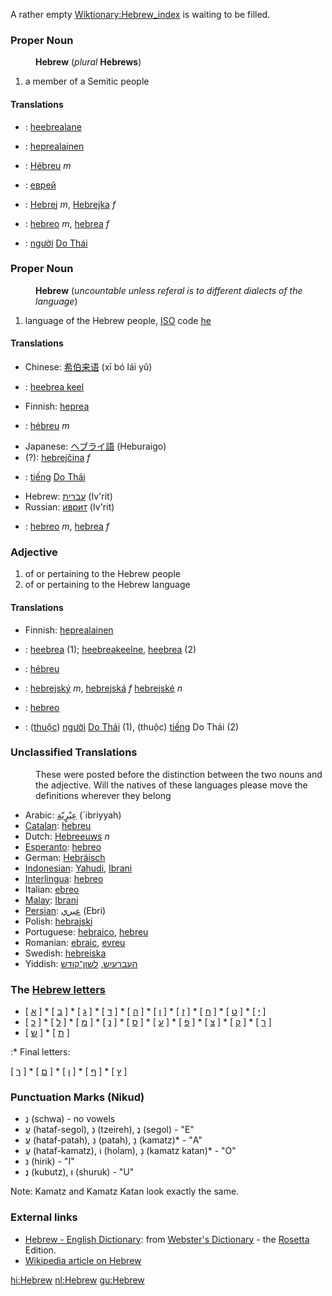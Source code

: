 A rather empty [[Wiktionary:Hebrew_index]] is waiting to be filled.

===Proper Noun===

:'''Hebrew''' (''plural'' '''Hebrews''')
# a member of a Semitic people

====Translations====
*{{et}}: [[heebrealane]]
*{{fi}}: [[heprealainen]]
*{{fr}}: [[Hébreu]] ''m''
*{{ru}}: [[еврей]] 
*{{sk}}: [[Hebrej]] ''m'', [[Hebrejka]] ''f''
*{{es}}: [[hebreo]] ''m'', [[hebrea]] ''f''
*{{vi}}: [[người]] [[Do Thái]]

===Proper Noun===

:'''Hebrew''' (''uncountable unless referal is to different dialects of the language'')
# language of the Hebrew people, [[ISO]] code [[he]]

====Translations====

*Chinese: [[希伯来语]] (xī bó lái yǔ)
*{{et}}: [[heebrea keel]]
*Finnish: [[heprea]]
*{{fr}}: [[hébreu]] ''m''
*Japanese: [[ヘブライ語]] (Heburaigo)
*(?): [[hebrejčina]] ''f''
*{{vi}}: [[tiếng]] [[Do Thái]]
*Hebrew: [[עברית]] (Iv'rit)
*Russian: [[иврит]] (Iv'rit)
*{{es}}: [[hebreo]] ''m'', [[hebrea]] ''f''
===Adjective===

# of or pertaining to the Hebrew people
# of or pertaining to the Hebrew language

====Translations====

*Finnish: [[heprealainen]]
*{{et}}: [[heebrea]] (1); [[heebreakeelne]], [[heebrea]] (2)
*{{fr}}: [[hébreu]]
*{{sk}}: [[hebrejský]] ''m'', [[hebrejská]] ''f'' [[hebrejské]] ''n''
*{{es}}: [[hebreo]]
*{{vi}}: ([[thuộc]]) [[người]] [[Do Thái]] (1), (thuộc) [[tiếng]] Do Thái (2)

===Unclassified Translations===

:These were posted before the distinction between the two nouns and the adjective. Will the natives of these languages please move the definitions wherever they belong
*Arabic: [[عِبْرٍيّة]] (`ibriyyah)
*[[Catalan]]: [[hebreu]]
*Dutch: [[Hebreeuws]] ''n''
*[[Esperanto]]: [[hebreo]]
*German: [[Hebräisch]]
*[[Indonesian]]: [[Yahudi]], [[Ibrani]]
*[[Interlingua]]: [[hebreo]]
*Italian: [[ebreo]]
*[[Malay]]: [[Ibrani]]
*[[Persian]]: [[عبري]] (Ebri)
*Polish: [[hebrajski]]
*Portuguese: [[hebraico]], [[hebreu]]
*Romanian: [[ebraic]], [[evreu]]
*Swedish: [[hebreiska]]
*Yiddish: [[העברעיִש]], [[לשון־קודש]]

===The [[:Category:Hebrew letters|Hebrew letters]]===

* [ [[א]] ] * [ [[ב]] ] * [ [[ג]] ] * [ [[ד]] ] * [ [[ה]] ] * [ [[ו]] ] * [ [[ז]] ] * [ [[ח]] ] * [ [[ט]] ] * [ [[י]] ]
* [ [[כ]] ] * [ [[ל]] ] * [ [[מ]] ] * [ [[נ]] ] * [ [[ס]] ] * [ [[ע]] ] * [ [[פ]] ] * [ [[צ]] ] * [ [[ק]] ] * [ [[ר]] ]
* [ [[ש]] ] * [ [[ת]] ]

:* Final letters:

[ [[ך]] ] * [ [[ם]] ] * [ [[ן]] ] * [ [[ף]] ] * [ [[ץ]] ]

===Punctuation Marks (Nikud)===

* נְ (schwa) - no vowels
* עֱ (hataf-segol), נֵ (tzeireh), נֶ (segol) - "E"
* עֲ (hataf-patah), נַ (patah), נָ (kamatz)* - "A"
* עֳ (hataf-kamatz), וֹ (holam), נָ (kamatz katan)* - "O"
* נִ (hirik) - "I"
* נֻ (kubutz), וּ (shuruk) - "U"

Note: Kamatz and Kamatz Katan look exactly the same.

=== External links ===
*[http://www.websters-online-dictionary.org/definition/Hebrew-english/ Hebrew - English Dictionary]: from [http://www.websters-online-dictionary.org/ Webster's Dictionary] - the [[Rosetta]] Edition.
* [[w:Hebrew|Wikipedia article on Hebrew]]

[[hi:Hebrew]]
[[nl:Hebrew]]
[[gu:Hebrew]]